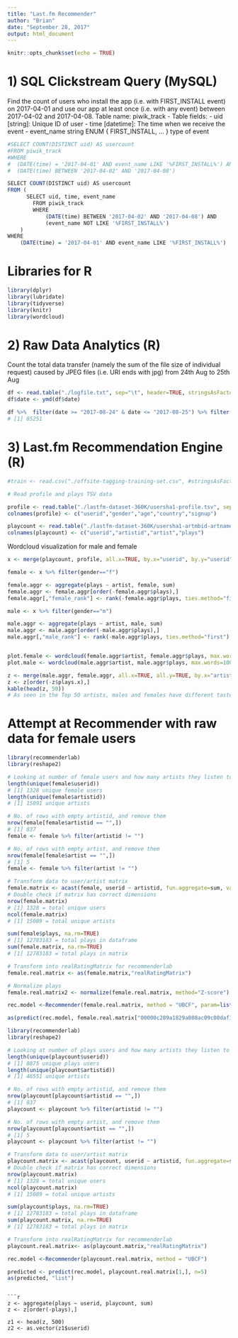 ```yaml
---
title: "Last.fm Recommender"
author: "Brian"
date: "September 28, 2017"
output: html_document
---
```


```r
knitr::opts_chunk$set(echo = TRUE)
```

# 1) SQL Clickstream Query (MySQL)
Find the count of users who install the app (i.e. with FIRST_INSTALL event) on 2017-04-01 and use our app at least once (i.e. with any event) between 2017-04-02 and 2017-04-08.
Table name: piwik_track
- Table fields:
- uid [string]: Unique ID of user
- time [datetime]: The time when we receive the event
- event_name string ENUM { FIRST_INSTALL, ... } type of event
```r

#SELECT COUNT(DISTINCT uid) AS usercount
#FROM piwik_track
#WHERE 
#  (DATE(time) = '2017-04-01' AND event_name LIKE '%FIRST_INSTALL%') AND
#  (DATE(time) BETWEEN '2017-04-02' AND '2017-04-08')

SELECT COUNT(DISTINCT uid) AS usercount
FROM (
      SELECT uid, time, event_name
        FROM piwik_track
        WHERE
            (DATE(time) BETWEEN '2017-04-02' AND '2017-04-08') AND
            (event_name NOT LIKE '%FIRST_INSTALL%')
    )
WHERE
    (DATE(time) = '2017-04-01' AND event_name LIKE '%FIRST_INSTALL%') 
```

# Libraries for R
```r
library(dplyr)
library(lubridate)
library(tidyverse)
library(knitr)
library(wordcloud)
```


# 2) Raw Data Analytics (R)
Count the total data transfer (namely the sum of the file size of individual request) caused by JPEG files (i.e. URI ends with jpg) from 24th Aug to 25th Aug
```r


df <- read.table("./logfile.txt", sep="\t", header=TRUE, stringsAsFactors = FALSE)
df$date <- ymd(df$date)

df %>%  filter(date >= "2017-08-24" & date <= "2017-08-25") %>% filter(grepl(".jpg$",url)) %>% select(size) %>% sum()
# [1] 85251
```

# 3) Last.fm Recommendation Engine (R)
```r
#train <- read.csv("./offsite-tagging-training-set.csv", #stringsAsFactors = FALSE, header = TRUE, sep=",", encoding = "UTF-8")

# Read profile and plays TSV data

profile <- read.table("./lastfm-dataset-360K/usersha1-profile.tsv", sep="\t", header=FALSE, stringsAsFactors = FALSE)
colnames(profile) <- c("userid","gender","age","country","signup")

playcount <- read.table("./lastfm-dataset-360K/usersha1-artmbid-artname-plays.tsv", sep="\t", fill=TRUE, quote="", stringsAsFactors = FALSE)
colnames(playcount) <- c("userid","artistid","artist","plays")

```

Wordcloud visualization for male and female
```r
x <- merge(playcount, profile, all.x=TRUE, by.x="userid", by.y="userid")

female <- x %>% filter(gender=="f")

female.aggr <- aggregate(plays ~ artist, female, sum)
female.aggr <- female.aggr[order(-female.aggr$plays),]
female.aggr[,"female_rank"] <- rank(-female.aggr$plays, ties.method="first")

male <- x %>% filter(gender=="m")

male.aggr <- aggregate(plays ~ artist, male, sum)
male.aggr <- male.aggr[order(-male.aggr$plays),]
male.aggr[,"male_rank"] <- rank(-male.aggr$plays, ties.method="first")


plot.female <- wordcloud(female.aggr$artist, female.aggr$plays, max.words=100)
plot.male <- wordcloud(male.aggr$artist, male.aggr$plays, max.words=100)

z <- merge(male.aggr, female.aggr, all.x=TRUE, all.y=TRUE, by.x="artist", by.y="artist")
z <- z[order(-z$plays.x),]
kable(head(z, 50))
# As seen in the Top 50 artists, males and females have different tastes in music
```

# Attempt at Recommender with raw data for female users
```r
library(recommenderlab)
library(reshape2)

# Looking at number of female users and how many artists they listen to
length(unique(female$userid))
# [1] 1328 unique female users
length(unique(female$artistid))
# [1] 15091 unique artists

# No. of rows with empty artistid, and remove them
nrow(female[female$artistid == "",])
# [1] 837
female <- female %>% filter(artistid != "")

# No. of rows with empty artist, and remove them
nrow(female[female$artist == "",])
# [1] 5
female <- female %>% filter(artist != "")

# Transform data to user/artist matrix
female.matrix <- acast(female, userid ~ artistid, fun.aggregate=sum, value.var="plays")
# Double check if matrix has correct dimensions
nrow(female.matrix)
# [1] 1328 = total unique users
ncol(female.matrix)
# [1] 15089 = total unique artists

sum(female$plays, na.rm=TRUE)
# [1] 12783183 = total plays in dataframe
sum(female.matrix, na.rm=TRUE)
# [1] 12783183 = total plays in matrix

# Transform into realRatingMatrix for recommenderlab
female.real.matrix <- as(female.matrix,"realRatingMatrix")

# Normalize plays
female.real.matrix2 <- normalize(female.real.matrix, method="Z-score")

rec.model <-Recommender(female.real.matrix, method = "UBCF", param=list(normalize = "Z-score",method="Cosine",nn=5, minRating=1))

as(predict(rec.model, female.real.matrix["00000c289a1829a808ac09c00daf10bc3c4e223b",], n=5), "list")
```

```r
library(recommenderlab)
library(reshape2)

# Looking at number of plays users and how many artists they listen to
length(unique(playcount$userid))
# [1] 8875 unique plays users
length(unique(playcount$artistid))
# [1] 46551 unique artists

# No. of rows with empty artistid, and remove them
nrow(playcount[playcount$artistid == "",])
# [1] 837
playcount <- playcount %>% filter(artistid != "")

# No. of rows with empty artist, and remove them
nrow(playcount[playcount$artist == "",])
# [1] 5
playcount <- playcount %>% filter(artist != "")

# Transform data to user/artist matrix
playcount.matrix <- acast(playcount, userid ~ artistid, fun.aggregate=sum, value.var="plays")
# Double check if matrix has correct dimensions
nrow(playcount.matrix)
# [1] 1328 = total unique users
ncol(playcount.matrix)
# [1] 15089 = total unique artists

sum(playcount$plays, na.rm=TRUE)
# [1] 12783183 = total plays in dataframe
sum(playcount.matrix, na.rm=TRUE)
# [1] 12783183 = total plays in matrix

# Transform into realRatingMatrix for recommenderlab
playcount.real.matrix<- as(playcount.matrix,"realRatingMatrix")

rec.model <-Recommender(playcount.real.matrix, method = "UBCF")

predicted <- predict(rec.model, playcount.real.matrix[1,], n=5)
as(predicted, "list")
```
```

```r
z <- aggregate(plays ~ userid, playcount, sum)
z <- z[order(-plays),]

z1 <- head(z, 500)
z2 <- as.vector(z1$userid)

```

